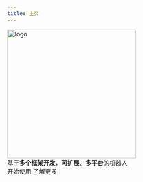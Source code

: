 ```yaml
---
title: 主页
---
```



<div className={styles.hero}>
    <div className={styles.heroInner}>
        <Heading as="h1" className={styles.heroProjectTagline}>
            <img
                width="300"
                className={styles.heroLogo}
                src="https://s2.loli.net/2023/08/24/7HGPQ92Ro38yS6z.png"
                alt="logo"
            />
            <div className={styles.heroTitle}>
                基于<b>多个框架开发</b>，<b>可扩展</b>、<b>多平台</b>的机器人
            </div>
        </Heading>
        <div className={styles.indexCtas}>
            <Link className="button button--primary" to="/docs/development/deploy"> 开始使用 </Link>
            <Link className="button button--info" to="/docs"> 了解更多 </Link>
        </div>
    </div>
</div>
<HomepageFeatures />
<Analytics />
<SpeedInsights />
